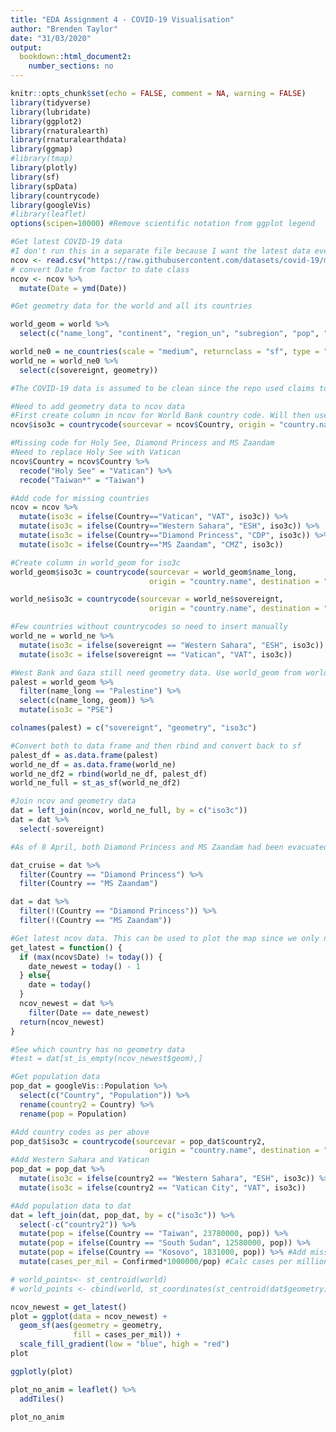 ```yaml
---
title: "EDA Assignment 4 - COVID-19 Visualisation"
author: "Brenden Taylor"
date: "31/03/2020"
output: 
  bookdown::html_document2:
    number_sections: no
---
```


```r
knitr::opts_chunk$set(echo = FALSE, comment = NA, warning = FALSE)
library(tidyverse)
library(lubridate)
library(ggplot2)
library(rnaturalearth)
library(rnaturalearthdata)
library(ggmap)
#library(tmap)
library(plotly)
library(sf)
library(spData)
library(countrycode)
library(googleVis)
#library(leaflet)
options(scipen=10000) #Remove scientific notation from ggplot legend
```

```r
#Get latest COVID-19 data
#I don't run this in a separate file because I want the latest data every time the file is knit
ncov <- read.csv("https://raw.githubusercontent.com/datasets/covid-19/master/data/countries-aggregated.csv")
# convert Date from factor to date class
ncov <- ncov %>% 
  mutate(Date = ymd(Date))

#Get geometry data for the world and all its countries

world_geom = world %>%
  select(c("name_long", "continent", "region_un", "subregion", "pop", "geom"))

world_ne0 = ne_countries(scale = "medium", returnclass = "sf", type = "countries")
world_ne = world_ne0 %>%
  select(c(sovereignt, geometry))
```

```r
#The COVID-19 data is assumed to be clean since the repo used claims to be the cleaned version of data from John's Hopkins. So no structural checks, NA checks etc. are done at this stage.
```

```r
#Need to add geometry data to ncov data
#First create column in ncov for World Bank country code. Will then use this code to join geometry data
ncov$iso3c = countrycode(sourcevar = ncov$Country, origin = "country.name", destination = "wb")

#Missing code for Holy See, Diamond Princess and MS Zaandam
#Need to replace Holy See with Vatican
ncov$Country = ncov$Country %>%
  recode("Holy See" = "Vatican") %>%
  recode("Taiwan*" = "Taiwan")

#Add code for missing countries
ncov = ncov %>%
  mutate(iso3c = ifelse(Country=="Vatican", "VAT", iso3c)) %>%
  mutate(iso3c = ifelse(Country=="Western Sahara", "ESH", iso3c)) %>%
  mutate(iso3c = ifelse(Country=="Diamond Princess", "CDP", iso3c)) %>%
  mutate(iso3c = ifelse(Country=="MS Zaandam", "CMZ", iso3c))

#Create column in world_geom for iso3c
world_geom$iso3c = countrycode(sourcevar = world_geom$name_long, 
                               origin = "country.name", destination = "wb")

world_ne$iso3c = countrycode(sourcevar = world_ne$sovereignt, 
                               origin = "country.name", destination = "wb")

#Few countries without countrycodes so need to insert manually
world_ne = world_ne %>%
  mutate(iso3c = ifelse(sovereignt == "Western Sahara", "ESH", iso3c)) %>%
  mutate(iso3c = ifelse(sovereignt == "Vatican", "VAT", iso3c))

#West Bank and Gaza still need geometry data. Use world_geom from world to extract geometry data and then add to world_ne
palest = world_geom %>%
  filter(name_long == "Palestine") %>%
  select(c(name_long, geom)) %>%
  mutate(iso3c = "PSE")

colnames(palest) = c("sovereignt", "geometry", "iso3c")

#Convert both to data frame and then rbind and convert back to sf
palest_df = as.data.frame(palest)
world_ne_df = as.data.frame(world_ne)
world_ne_df2 = rbind(world_ne_df, palest_df)
world_ne_full = st_as_sf(world_ne_df2)

#Join ncov and geometry data
dat = left_join(ncov, world_ne_full, by = c("iso3c"))
dat = dat %>%
  select(-sovereignt)

#As of 8 April, both Diamond Princess and MS Zaandam had been evacuated and passengers sent to their respective countries. These two cruise ships will be ignored when plotting on a map but will be kept for total cases/deaths/recovered etc.

dat_cruise = dat %>%
  filter(Country == "Diamond Princess") %>%
  filter(Country == "MS Zaandam")

dat = dat %>%
  filter(!(Country == "Diamond Princess")) %>%
  filter(!(Country == "MS Zaandam"))
```


```r
#Get latest ncov data. This can be used to plot the map since we only need one plot, whereas the dat dataset contains a repeated geometry for each observation
get_latest = function() {
  if (max(ncov$Date) != today()) {
    date_newest = today() - 1
  } else{
    date = today()
  }
  ncov_newest = dat %>%
    filter(Date == date_newest)
  return(ncov_newest)
}

#See which country has no geometry data
#test = dat[st_is_empty(ncov_newest$geom),]
```

```r
#Get population data
pop_dat = googleVis::Population %>%
  select(c("Country", "Population")) %>%
  rename(country2 = Country) %>%
  rename(pop = Population)

#Add country codes as per above
pop_dat$iso3c = countrycode(sourcevar = pop_dat$country2, 
                               origin = "country.name", destination = "wb")
#Add Western Sahara and Vatican
pop_dat = pop_dat %>%
  mutate(iso3c = ifelse(country2 == "Western Sahara", "ESH", iso3c)) %>%
  mutate(iso3c = ifelse(country2 == "Vatican City", "VAT", iso3c))

#Add population data to dat
dat = left_join(dat, pop_dat, by = c("iso3c")) %>%
  select(-c("country2")) %>%
  mutate(pop = ifelse(Country == "Taiwan", 23780000, pop)) %>%
  mutate(pop = ifelse(Country == "South Sudan", 12580000, pop)) %>%
  mutate(pop = ifelse(Country == "Kosovo", 1831000, pop)) %>% #Add missing populations
  mutate(cases_per_mil = Confirmed*1000000/pop) #Calc cases per million

```

```r
# world_points<- st_centroid(world)
# world_points <- cbind(world, st_coordinates(st_centroid(dat$geometry)))

ncov_newest = get_latest()
plot = ggplot(data = ncov_newest) +
  geom_sf(aes(geometry = geometry,
              fill = cases_per_mil)) +
  scale_fill_gradient(low = "blue", high = "red")
plot

ggplotly(plot)
```

```r
plot_no_anim = leaflet() %>%
  addTiles()

plot_no_anim
```

